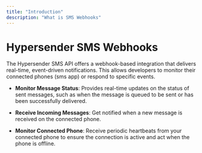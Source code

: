 ```yaml
---
title: "Introduction"
description: "What is SMS Webhooks"
---
```


# Hypersender SMS Webhooks

The Hypersender SMS API offers a webhook-based integration that delivers real-time, event-driven notifications. This allows developers to monitor their connected phones (sms app) or respond to specific events.

* **Monitor Message Status**: Provides real-time updates on the status of sent messages, such as when the message is queued to be sent or has been successfully delivered.

* **Receive Incoming Messages**: Get notified when a new message is received on the connected phone.

* **Monitor Connected Phone**: Receive periodic heartbeats from your connected phone to ensure the connection is active and act when the phone is offline.
